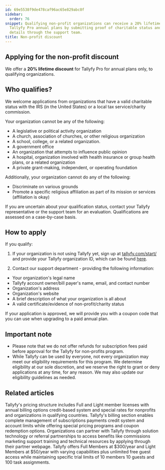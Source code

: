 ```yaml
---
id: 69e5538f9de478caf96ac65e829abc0f
sidebar:
  order: 76
snippet: Qualifying non-profit organizations can receive a 20% lifetime discount on
  Tallyfy Pro annual plans by submitting proof of charitable status and organizational
  details through the support team.
title: Non-profit discount
---
```


## Applying for the non-profit discount

We offer a **20% lifetime discount** for Tallyfy Pro for annual plans only, to qualifying organizations.

## Who qualifies?

We welcome applications from organizations that have a valid charitable status with the IRS (in the United States) or a local tax service/charity commission.

Your organization cannot be any of the following:

- A legislative or political activity organization
- A church, association of churches, or other religious organization
- A school, college, or a related organization.
- A government office
- An organization that attempts to influence public opinion
- A hospital, organization involved with health insurance or group health plans, or a related organization
- A private grant-making, independent, or operating foundation

Additionally, your organization cannot do any of the following:

- Discriminate on various grounds
- Promote a specific religious affiliation as part of its mission or services (affiliation is okay)

If you are uncertain about your qualification status, contact your Tallyfy representative or the support team for an evaluation. Qualifications are assessed on a case-by-case basis.

## How to apply

If you qualify:

1. If your organization is not using Tallyfy yet, sign up at [tallyfy.com/start/](https://tallyfy.com/start/) and provide your Tallyfy organization ID, which can be found [here](/products/pro/miscellaneous/how-to-find-your-tallyfy-ids/).

2. Contact our support department - providing the following information:

- Your organization's legal name
- Tallyfy account owner/bill payer's name, email, and contact number
- Organization's address
- Organization's website
- A brief description of what your organization is all about
- A valid certificate/evidence of non-profit/charity status

If your application is approved, we will provide you with a coupon code that you can use when upgrading to a paid annual plan.

## Important note

- Please note that we do not offer refunds for subscription fees paid before approval for the Tallyfy for non-profits program.
- While Tallyfy can be used by everyone, not every organization may meet our eligibility requirements for this program. We determine eligibility at our sole discretion, and we reserve the right to grant or deny applications at any time, for any reason. We may also update our eligibility guidelines as needed.


## Related articles
<CardGrid>
<LinkTitleCard header="<b>Pro > Pricing</b>" href="/products/pro/pricing/" > Tallyfy's pricing structure includes Full and Light member licenses with annual billing options credit-based system and special rates for nonprofits and organizations in qualifying countries. </LinkTitleCard>
<LinkTitleCard header="<b>Settings > Billing</b>" href="/products/pro/settings/billing/" > Tallyfy's billing section enables complete management of subscriptions payments credit system and account limits while offering special pricing programs and coupon redemption options. </LinkTitleCard>
<LinkTitleCard header="<b>Miscellaneous > Become a Tallyfy Partner</b>" href="/products/pro/miscellaneous/how-can-i-become-a-tallyfy-partner/" > Organizations can partner with Tallyfy through solution technology or referral partnerships to access benefits like commissions marketing support training and technical resources by applying through their partner webpage. </LinkTitleCard>
<LinkTitleCard header="<b>Billing > Tallyfy's Account and Member Limits</b>" href="/products/pro/settings/billing/what-are-tallyfys-account-and-member-limits/" > Tallyfy offers Full Members at $300/year and Light Members at $50/year with varying capabilities plus unlimited free guest access while maintaining specific trial limits of 10 members 10 guests and 100 task assignments. </LinkTitleCard>
</CardGrid>